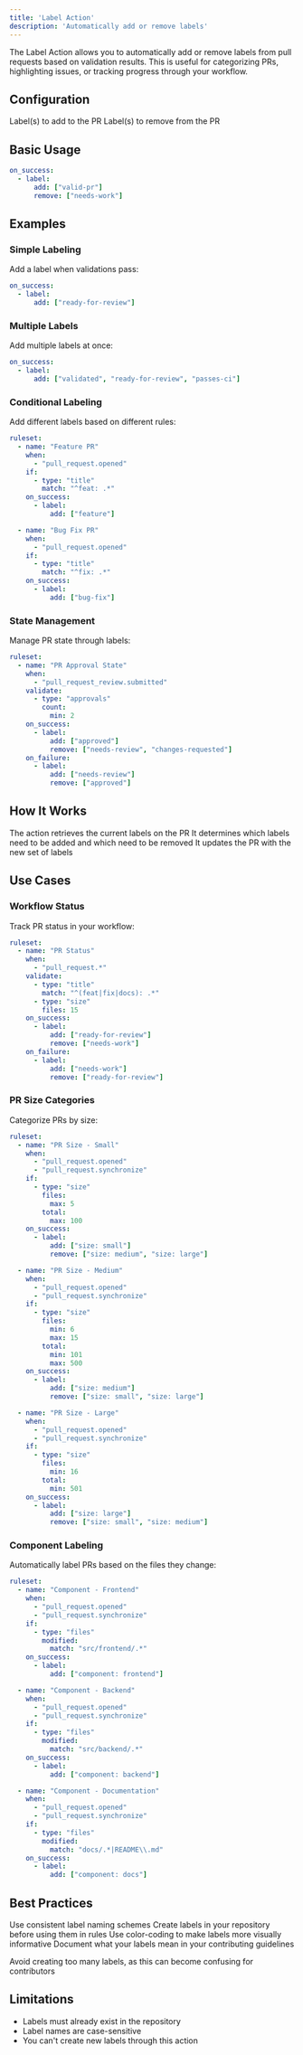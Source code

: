 ```yaml
---
title: 'Label Action'
description: 'Automatically add or remove labels'
---
```


The Label Action allows you to automatically add or remove labels from pull requests based on validation results. This is useful for categorizing PRs, highlighting issues, or tracking progress through your workflow.

## Configuration

<ParamField path="add" type="string | string[]">
  Label(s) to add to the PR
</ParamField>

<ParamField path="remove" type="string | string[]">
  Label(s) to remove from the PR
</ParamField>

## Basic Usage

```yaml
on_success:
  - label:
      add: ["valid-pr"]
      remove: ["needs-work"]
```

## Examples

### Simple Labeling

Add a label when validations pass:

```yaml
on_success:
  - label:
      add: ["ready-for-review"]
```

### Multiple Labels

Add multiple labels at once:

```yaml
on_success:
  - label:
      add: ["validated", "ready-for-review", "passes-ci"]
```

### Conditional Labeling

Add different labels based on different rules:

```yaml
ruleset:
  - name: "Feature PR"
    when:
      - "pull_request.opened"
    if:
      - type: "title"
        match: "^feat: .*"
    on_success:
      - label:
          add: ["feature"]

  - name: "Bug Fix PR"
    when:
      - "pull_request.opened"
    if:
      - type: "title"
        match: "^fix: .*"
    on_success:
      - label:
          add: ["bug-fix"]
```

### State Management

Manage PR state through labels:

```yaml
ruleset:
  - name: "PR Approval State"
    when:
      - "pull_request_review.submitted"
    validate:
      - type: "approvals"
        count:
          min: 2
    on_success:
      - label:
          add: ["approved"]
          remove: ["needs-review", "changes-requested"]
    on_failure:
      - label:
          add: ["needs-review"]
          remove: ["approved"]
```

## How It Works

<Steps>
  <Step title="Get Current Labels">
    The action retrieves the current labels on the PR
  </Step>
  <Step title="Calculate Changes">
    It determines which labels need to be added and which need to be removed
  </Step>
  <Step title="Update Labels">
    It updates the PR with the new set of labels
  </Step>
</Steps>

## Use Cases

### Workflow Status

Track PR status in your workflow:

```yaml
ruleset:
  - name: "PR Status"
    when:
      - "pull_request.*"
    validate:
      - type: "title"
        match: "^(feat|fix|docs): .*"
      - type: "size"
        files: 15
    on_success:
      - label:
          add: ["ready-for-review"]
          remove: ["needs-work"]
    on_failure:
      - label:
          add: ["needs-work"]
          remove: ["ready-for-review"]
```

### PR Size Categories

Categorize PRs by size:

```yaml
ruleset:
  - name: "PR Size - Small"
    when:
      - "pull_request.opened"
      - "pull_request.synchronize"
    if:
      - type: "size"
        files:
          max: 5
        total:
          max: 100
    on_success:
      - label:
          add: ["size: small"]
          remove: ["size: medium", "size: large"]

  - name: "PR Size - Medium"
    when:
      - "pull_request.opened"
      - "pull_request.synchronize"
    if:
      - type: "size"
        files:
          min: 6
          max: 15
        total:
          min: 101
          max: 500
    on_success:
      - label:
          add: ["size: medium"]
          remove: ["size: small", "size: large"]

  - name: "PR Size - Large"
    when:
      - "pull_request.opened"
      - "pull_request.synchronize"
    if:
      - type: "size"
        files:
          min: 16
        total:
          min: 501
    on_success:
      - label:
          add: ["size: large"]
          remove: ["size: small", "size: medium"]
```

### Component Labeling

Automatically label PRs based on the files they change:

```yaml
ruleset:
  - name: "Component - Frontend"
    when:
      - "pull_request.opened"
      - "pull_request.synchronize"
    if:
      - type: "files"
        modified:
          match: "src/frontend/.*"
    on_success:
      - label:
          add: ["component: frontend"]

  - name: "Component - Backend"
    when:
      - "pull_request.opened"
      - "pull_request.synchronize"
    if:
      - type: "files"
        modified:
          match: "src/backend/.*"
    on_success:
      - label:
          add: ["component: backend"]

  - name: "Component - Documentation"
    when:
      - "pull_request.opened"
      - "pull_request.synchronize"
    if:
      - type: "files"
        modified:
          match: "docs/.*|README\\.md"
    on_success:
      - label:
          add: ["component: docs"]
```

## Best Practices

<Check>Use consistent label naming schemes</Check>
<Check>Create labels in your repository before using them in rules</Check>
<Check>Use color-coding to make labels more visually informative</Check>
<Check>Document what your labels mean in your contributing guidelines</Check>

<Warning>
  Avoid creating too many labels, as this can become confusing for contributors
</Warning>

## Limitations

- Labels must already exist in the repository
- Label names are case-sensitive
- You can't create new labels through this action